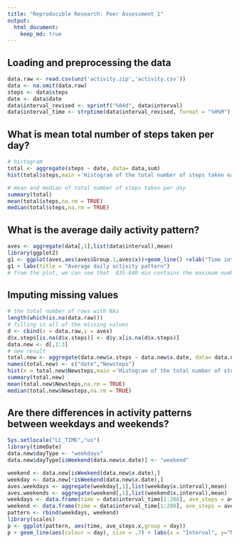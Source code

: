```yaml
---
title: "Reproducible Research: Peer Assessment 1"
output: 
  html_document:
    keep_md: true
---
```



## Loading and preprocessing the data
```r
data.raw <- read.csv(unz('activity.zip','activity.csv'))
data <- na.omit(data.raw)
steps <- data$steps
date <- data$date
data$interval_revised <- sprintf("%04d", data$interval)
data$interval_time <- strptime(data$interval_revised, format = "%H%M")
```
## What is mean total number of steps taken per day?
```r
# histogram
total <- aggregate(steps ~ date, data= data,sum)
hist(total$steps,main ='Histogram of the total number of steps taken each day',xlab ='total number of steps ')

# mean and median of total number of steps taken per day
summary(total)
mean(total$steps,na.rm = TRUE)
median(total$steps,na.rm = TRUE)
```
## What is the average daily activity pattern?
```r
aves <- aggregate(data[,1],list(data$interval),mean)
library(ggplot2)
g1 <- ggplot(aves,aes(aves$Group.1,aves$x))+geom_line() +xlab("Time interval(minutes)") + ylab("Average Steps") +list()
g1 + labs(title = "Average daily activity pattern") 
# from the plot, we can see that  835-840 min contains the maximum number of steps. 
```
## Imputing missing values
```r
# the total number of rows with NAs
length(which(is.na(data.raw)))
# filling in all of the missing values
d <- cbind(x = data.raw,y = aves)
d$x.steps[is.na(d$x.steps)] <- d$y.x[is.na(d$x.steps)]  
data.new <- d[,1:3]
# new result
total.new <- aggregate(data.new$x.steps ~ data.new$x.date, data= data.new,sum)
names(total.new) <- c("date","Newsteps")
hist(x = total.new$Newsteps,main ='Histogram of the total number of steps taken each day',xlab ='total number of steps ')
summary(total.new)
mean(total.new$Newsteps,na.rm = TRUE)
median(total.new$Newsteps,na.rm = TRUE)

```
## Are there differences in activity patterns between weekdays and weekends?
```r
Sys.setlocale("LC_TIME","us")
library(timeDate)
data.new$dayType <- "weekdays" 
data.new$dayType[isWeekend(data.new$x.date)] <- "weekend"

weekend <- data.new[isWeekend(data.new$x.date),]
weekday <- data.new[!isWeekend(data.new$x.date),]
aves.weekdays <- aggregate(weekday[,1],list(weekday$x.interval),mean)
aves.weekends <- aggregate(weekend[,1],list(weekend$x.interval),mean)
weekdays <- data.frame(time = data$interval_time[1:288], ave_steps = aves.weekdays, day = "weekdays")
weekend <- data.frame(time = data$interval_time[1:288], ave_steps = aves.weekends, day = "weekend")
pattern <- rbind(weekdays, weekend)
library(scales)
p <- ggplot(pattern, aes(time, ave_steps.x,group = day))
p + geom_line(aes(colour = day), size = .7) + labs(x = "Interval", y="Number of steps", title = "Average daily activity pattern")+scale_x_datetime(labels= date_format("%H:%M"))  
```
